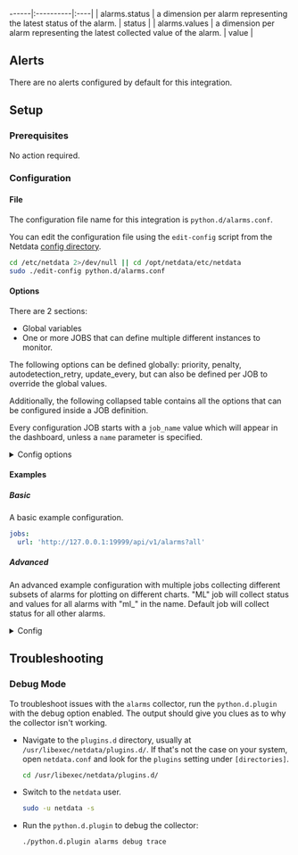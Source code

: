 ------|:----------|:----|
| alarms.status | a dimension per alarm representing the latest status of the alarm. | status |
| alarms.values | a dimension per alarm representing the latest collected value of the alarm. | value |



## Alerts

There are no alerts configured by default for this integration.


## Setup

### Prerequisites

No action required.

### Configuration

#### File

The configuration file name for this integration is `python.d/alarms.conf`.


You can edit the configuration file using the `edit-config` script from the
Netdata [config directory](/docs/configuring/configuration#the-netdata-config-directory).

```bash
cd /etc/netdata 2>/dev/null || cd /opt/netdata/etc/netdata
sudo ./edit-config python.d/alarms.conf
```
#### Options

There are 2 sections:

* Global variables
* One or more JOBS that can define multiple different instances to monitor.

The following options can be defined globally: priority, penalty, autodetection_retry, update_every, but can also be defined per JOB to override the global values.

Additionally, the following collapsed table contains all the options that can be configured inside a JOB definition.

Every configuration JOB starts with a `job_name` value which will appear in the dashboard, unless a `name` parameter is specified.


<details><summary>Config options</summary>

| Name | Description | Default | Required |
|:----|:-----------|:-------|:--------:|
| url | Netdata agent alarms endpoint to collect from. Can be local or remote so long as reachable by agent. | http://127.0.0.1:19999/api/v1/alarms?all | True |
| status_map | Mapping of alarm status to integer number that will be the metric value collected. | {"CLEAR": 0, "WARNING": 1, "CRITICAL": 2} | True |
| collect_alarm_values | set to true to include a chart with calculated alarm values over time. | False | True |
| alarm_status_chart_type | define the type of chart for plotting status over time e.g. 'line' or 'stacked'. | line | True |
| alarm_contains_words | A "," separated list of words you want to filter alarm names for. For example 'cpu,load' would filter for only alarms with "cpu" or "load" in alarm name. Default includes all. |  | True |
| alarm_excludes_words | A "," separated list of words you want to exclude based on alarm name. For example 'cpu,load' would exclude all alarms with "cpu" or "load" in alarm name. Default excludes None. |  | True |
| update_every | Sets the default data collection frequency. | 10 | False |
| priority | Controls the order of charts at the netdata dashboard. | 60000 | False |
| autodetection_retry | Sets the job re-check interval in seconds. | 0 | False |
| penalty | Indicates whether to apply penalty to update_every in case of failures. | yes | False |
| name | Job name. This value will overwrite the `job_name` value. JOBS with the same name are mutually exclusive. Only one of them will be allowed running at any time. This allows autodetection to try several alternatives and pick the one that works. |  | False |

</details>

#### Examples

##### Basic

A basic example configuration.

```yaml
jobs:
  url: 'http://127.0.0.1:19999/api/v1/alarms?all'

```
##### Advanced

An advanced example configuration with multiple jobs collecting different subsets of alarms for plotting on different charts.
"ML" job will collect status and values for all alarms with "ml_" in the name. Default job will collect status for all other alarms.


<details><summary>Config</summary>

```yaml
ML:
  update_every: 5
  url: 'http://127.0.0.1:19999/api/v1/alarms?all'
  status_map:
    CLEAR: 0
    WARNING: 1
    CRITICAL: 2
  collect_alarm_values: true
  alarm_status_chart_type: 'stacked'
  alarm_contains_words: 'ml_'

Default:
  update_every: 5
  url: 'http://127.0.0.1:19999/api/v1/alarms?all'
  status_map:
    CLEAR: 0
    WARNING: 1
    CRITICAL: 2
  collect_alarm_values: false
  alarm_status_chart_type: 'stacked'
  alarm_excludes_words: 'ml_'

```
</details>



## Troubleshooting

### Debug Mode

To troubleshoot issues with the `alarms` collector, run the `python.d.plugin` with the debug option enabled. The output
should give you clues as to why the collector isn't working.

- Navigate to the `plugins.d` directory, usually at `/usr/libexec/netdata/plugins.d/`. If that's not the case on
  your system, open `netdata.conf` and look for the `plugins` setting under `[directories]`.

  ```bash
  cd /usr/libexec/netdata/plugins.d/
  ```

- Switch to the `netdata` user.

  ```bash
  sudo -u netdata -s
  ```

- Run the `python.d.plugin` to debug the collector:

  ```bash
  ./python.d.plugin alarms debug trace
  ```


